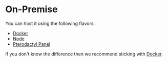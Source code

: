 # On-Premise

You can host it using the following flavors:

- [Docker](/docs/flavors/on-premise/docker)
- [Node](/docs/flavors/on-premise/node)
- [Pterodactyl Panel](/docs/flavors/on-premise/pterodactyl)

If you don't know the difference then we recommend sticking with [Docker](/docs/flavors/on-premise/docker).
